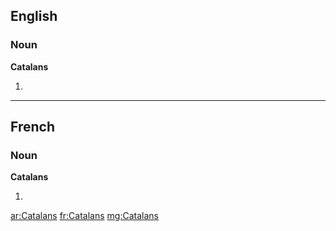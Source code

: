 ==English==

===Noun===
'''Catalans'''

# {{plural of|Catalan}}

----

==French==

===Noun===
'''Catalans''' {{m}}

# {{plural of|[[Catalan]]|lang=fr}}

[[ar:Catalans]]
[[fr:Catalans]]
[[mg:Catalans]]